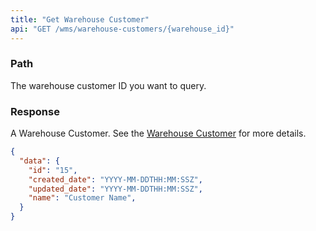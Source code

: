 ```yaml
---
title: "Get Warehouse Customer"
api: "GET /wms/warehouse-customers/{warehouse_id}"
---
```


<Snippet file="headers.mdx" />

### Path

<ParamField path="warehouse_customer_id" type="string" required>
  The warehouse customer ID you want to query.
</ParamField>


### Response

<ResponseField name="data" type="object">

A Warehouse Customer. See the [Warehouse Customer](/wms-api/warehouse-customers/info) for more details.

<Snippet file="warehouse-customer.mdx" />

</ResponseField>

<ResponseExample>

```json Response
{
  "data": {
    "id": "15",
    "created_date": "YYYY-MM-DDTHH:MM:SSZ",
    "updated_date": "YYYY-MM-DDTHH:MM:SSZ",
    "name": "Customer Name",
  }
}
```

</ResponseExample>
